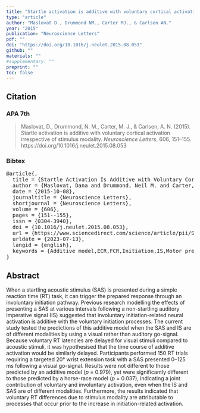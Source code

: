 ```yaml
---
title: "Startle activation is additive with voluntary cortical activation irrespective of stimulus modality"
type: "article"
author: "Maslovat D., Drummond NM., Carter MJ., & Carlsen AN."
year: "2015"
publication: "Neuroscience Letters"
pdf: ""
doi: "https://doi.org/10.1016/j.neulet.2015.08.053"
github: ""
materials: ""
#supplementary: ""
preprint: ""
toc: false
---
```


## Citation

### APA 7th

> Maslovat, D., Drummond, N. M., Carter, M. J., & Carlsen, A. N. (2015). Startle activation is additive with voluntary cortical activation irrespective of stimulus modality. *Neuroscience Letters*, 606, 151–155. https://doi.org/10.1016/j.neulet.2015.08.053

### Bibtex

<pre>
@article{,
  title = {Startle Activation Is Additive with Voluntary Cortical Activation Irrespective of Stimulus Modality},
  author = {Maslovat, Dana and Drummond, Neil M. and Carter, Michael J. and Carlsen, Anthony N.},
  date = {2015-10-08},
  journaltitle = {Neuroscience Letters},
  shortjournal = {Neuroscience Letters},
  volume = {606},
  pages = {151--155},
  issn = {0304-3940},
  doi = {10.1016/j.neulet.2015.08.053},
  url = {https://www.sciencedirect.com/science/article/pii/S0304394015301233},
  urldate = {2023-07-13},
  langid = {english},
  keywords = {Additive model,ECR,FCR,Initiation,IS,Motor preparation,Neural activation,SAS,SCM,Startle}
}
</pre>

## Abstract

When a startling acoustic stimulus (SAS) is presented during a simple reaction time (RT) task, it can trigger the prepared response through an involuntary initiation pathway. Previous research modelling the effects of presenting a SAS at various intervals following a non-startling auditory imperative signal (IS) suggested that involuntary initiation-related neural activation is additive with the voluntary initiation processes. The current study tested the predictions of this additive model when the SAS and IS are of different modalities by using a visual rather than auditory go-signal. Because voluntary RT latencies are delayed for visual stimuli compared to acoustic stimuli, it was hypothesised that the time course of additive activation would be similarly delayed. Participants performed 150 RT trials requiring a targeted 20° wrist extension task with a SAS presented 0–125 ms following a visual go-signal. Results were not different to those predicted by an additive model (*p* = 0.979), yet were significantly different to those predicted by a horse-race model (*p* = 0.037), indicating a joint contribution of voluntary and involuntary activation, even when the IS and SAS are of different modalities. Furthermore, the results indicated that voluntary RT differences due to stimulus modality are attributable to processes that occur prior to the increase in initiation-related activation.
